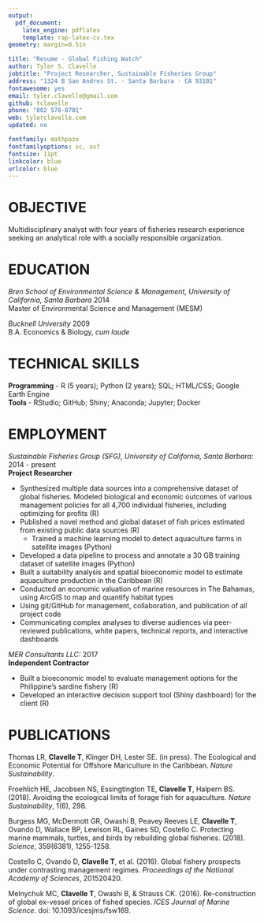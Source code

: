 ```yaml
---
output: 
  pdf_document:
    latex_engine: pdflatex
    template: rap-latex-cv.tex
geometry: margin=0.5in

title: "Resume - Global Fishing Watch"
author: Tyler S. Clavelle
jobtitle: "Project Researcher, Sustainable Fisheries Group"
address: "1324 B San Andres St. · Santa Barbara · CA 93101"
fontawesome: yes
email: tyler.clavelle@gmail.com
github: tclavelle
phone: "802 578-8701"
web: tylerclavelle.com
updated: no

fontfamily: mathpazo
fontfamilyoptions: sc, osf
fontsize: 11pt
linkcolor: blue
urlcolor: blue
---
```


# OBJECTIVE

Multidisciplinary analyst with four years of fisheries research experience seeking an analytical role with a socially responsible organization.

# EDUCATION

*Bren School of Environmental Science & Management, University of California, Santa Barbara* \hfill 2014   
Master of Environmental Science and Management (MESM) 
  
*Bucknell University*  \hfill 2009  
B.A. Economics & Biology, *cum laude* 

# TECHNICAL SKILLS
**Programming** - R (5 years); Python (2 years); SQL; HTML/CSS; Google Earth Engine  
**Tools** - RStudio; GitHub; Shiny; Anaconda; Jupyter; Docker 

# EMPLOYMENT

*Sustainable Fisheries Group (SFG), University of California, Santa Barbara:* \hfill 2014 - present    
**Project Researcher** \hfill 
  
  - Synthesized multiple data sources into a comprehensive dataset of global fisheries. Modeled biological and economic outcomes of various management policies for all 4,700 individual fisheries, including optimizing for profits (R)
  - Published a novel method and global dataset of fish prices estimated from existing public data sources (R)
    - Trained a machine learning model to detect aquaculture farms in satellite images (Python)
  - Developed a data pipeline to process and annotate a 30 GB training dataset of satellite images (Python)
  - Built a suitability analysis and spatial bioeconomic model to estimate aquaculture production in the Caribbean (R)
  - Conducted an economic valuation of marine resources in The Bahamas, using ArcGIS to map and quantify habitat types
  - Using git/GitHub for management, collaboration, and publication of all project code 
  - Communicating complex analyses to diverse audiences via peer-reviewed publications, white papers, technical reports, and interactive dashboards 
  
\vspace{20px}
  
*MER Consultants LLC:* \hfill 2017  
**Independent Contractor** 
 
 - Built a bioeconomic model to evaluate management options for the Philippine's sardine fishery (R)
 - Developed an interactive decision support tool (Shiny dashboard) for the client (R)

# PUBLICATIONS

Thomas LR, **Clavelle T**, Klinger DH, Lester SE. (in press). The Ecological and Economic Potential for Offshore Mariculture in the Caribbean. *Nature Sustainability*.

Froehlich HE, Jacobsen NS, Essingtington TE, **Clavelle T**, Halpern BS. (2018). Avoiding the ecological limits of forage fish for aquaculture. *Nature Sustainability*, 1(6), 298.

Burgess MG, McDermott GR, Owashi B, Peavey Reeves LE, **Clavelle T**, Ovando D, Wallace BP, Lewison RL, Gaines SD, Costello C. Protecting marine mammals, turtles, and birds by rebuilding global fisheries. (2018). *Science*, 359(6381), 1255-1258. 

Costello C, Ovando D, **Clavelle T**, et al. (2016). Global fishery prospects under contrasting management regimes. *Proceedings of the National Academy of Sciences*, 201520420.

Melnychuk MC, **Clavelle T**, Owashi B, & Strauss CK. (2016). Re-construction of global ex-vessel prices of fished species. *ICES Journal of Marine Science*. doi: 10.1093/icesjms/fsw169.